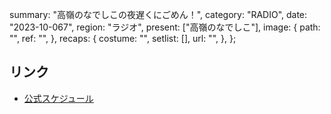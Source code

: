   summary: "高嶺のなでしこの夜遅くにごめん！",
  category: "RADIO",
  date: "2023-10-067",
  region: "ラジオ",
  present: ["高嶺のなでしこ"],
  image: {
    path: "",
    ref: "",
  },
  recaps: {
    costume: "",
    setlist: [],
    url: "",
  },
};

## リンク

- [公式スケジュール](https://takanenonadeshiko.jp/?p=1009)
